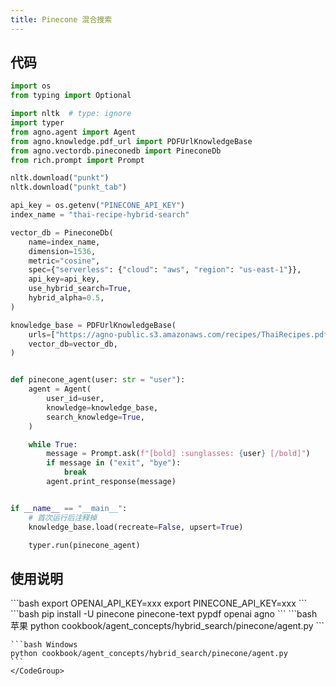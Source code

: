 ```yaml
---
title: Pinecone 混合搜索
---
```

## 代码

```python
import os
from typing import Optional

import nltk  # type: ignore
import typer
from agno.agent import Agent
from agno.knowledge.pdf_url import PDFUrlKnowledgeBase
from agno.vectordb.pineconedb import PineconeDb
from rich.prompt import Prompt

nltk.download("punkt")
nltk.download("punkt_tab")

api_key = os.getenv("PINECONE_API_KEY")
index_name = "thai-recipe-hybrid-search"

vector_db = PineconeDb(
    name=index_name,
    dimension=1536,
    metric="cosine",
    spec={"serverless": {"cloud": "aws", "region": "us-east-1"}},
    api_key=api_key,
    use_hybrid_search=True,
    hybrid_alpha=0.5,
)

knowledge_base = PDFUrlKnowledgeBase(
    urls=["https://agno-public.s3.amazonaws.com/recipes/ThaiRecipes.pdf"],
    vector_db=vector_db,
)


def pinecone_agent(user: str = "user"):
    agent = Agent(
        user_id=user,
        knowledge=knowledge_base,
        search_knowledge=True,
    )

    while True:
        message = Prompt.ask(f"[bold] :sunglasses: {user} [/bold]")
        if message in ("exit", "bye"):
            break
        agent.print_response(message)


if __name__ == "__main__":
    # 首次运行后注释掉
    knowledge_base.load(recreate=False, upsert=True)

    typer.run(pinecone_agent)
```

## 使用说明

<Steps>
  <Snippet file="create-venv-step.mdx" />

  <Step title="设置您的 API 密钥">
    ```bash
    export OPENAI_API_KEY=xxx
    export PINECONE_API_KEY=xxx
    ```
  </Step>

  <Step title="安装库">
    ```bash
    pip install -U pinecone pinecone-text pypdf openai agno
    ```
  </Step>

  <Step title="运行智能体">
    <CodeGroup>
    ```bash 苹果
    python cookbook/agent_concepts/hybrid_search/pinecone/agent.py
    ```

    ```bash Windows
    python cookbook/agent_concepts/hybrid_search/pinecone/agent.py
    ```
    </CodeGroup>
  </Step>
</Steps>